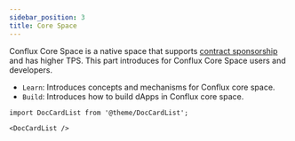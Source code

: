 ```yaml
---
sidebar_position: 3
title: Core Space
---
```


Conflux Core Space is a native space that supports [contract sponsorship](./learn/core-space-basics/internal-contracts/sponsor-whitelist-control.md) and has higher TPS.
This part introduces for Conflux Core Space users and developers. 

- `Learn`: Introduces concepts and mechanisms for Conflux core space.
- `Build`: Introduces how to build dApps in Conflux core space.

```mdx-code-block
import DocCardList from '@theme/DocCardList';

<DocCardList />
```
